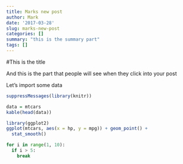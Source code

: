 ```yaml
---
title: Marks new post
author: Mark
date: '2017-03-28'
slug: marks-new-post
categories: []
summary: "this is the summary part"
tags: []
---
```


#This is the title

And this is the part that people will see when they click into your post

Let's import some data
```r
suppressMessages(library(knitr))

```

```r
data = mtcars
kable(head(data))

```

```r
library(ggplot2)
ggplot(mtcars, aes(x = hp, y = mpg)) + geom_point() +
  stat_smooth()

```

```python
for i in range(1, 10):
  if i > 5:
    break
```

